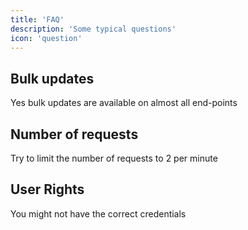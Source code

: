 ```yaml
---
title: 'FAQ'
description: 'Some typical questions'
icon: 'question'
---
```


## Bulk updates
Yes bulk updates are available on almost all end-points

## Number of requests
Try to limit the number of requests to 2 per minute

## User Rights
You might not have the correct credentials
